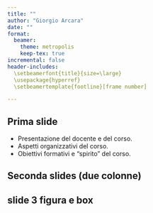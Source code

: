```yaml
---
title: ""
author: "Giorgio Arcara"
date: ""
format:
  beamer:
    theme: metropolis
    keep-tex: true
incremental: false
header-includes:
  \setbeamerfont{title}{size=\large}
  \usepackage{hyperref}
  \setbeamertemplate{footline}[frame number]

---
```


```{=latex}
% TITLE SLIDES
\title{Metodi Statistici per la Neuropsicologia Forense\\ \vspace{1em} \emph{Introduzione}}
\author{Giorgio Arcara,\\ Università di Padova \\ IRCCS San Camillo, Venezia}

\titlegraphic{

\vspace*{7cm}
\includegraphics[scale=0.15]{Figures/LogoSanCamilloIRCCS_Unipd_alpha.png}
\begin{center}
\vspace{-2.2em}
\includegraphics[scale=0.15]{Figures/CC_license_3_0.png}
\end{center}
}
\date{\today}
\maketitle
```


## Prima slide

-   Presentazione del docente e del corso.
-   Aspetti organizzativi del corso.
-   Obiettivi formativi e "spirito" del corso.

## Seconda slides (due colonne)

```{=latex}
\begin{columns}
\column{0.5\textwidth}
\small
\emph{Mondini, S., Cappelletti, M., \& Arcara, G. (2022). Methodology in Neuropsychological Assessment: An Interpretative Approach to Guide Clinical Practice. Taylor \& Francis.}\\

testo di approfondimento, \textbf{non necessario}.

\column{0.5\textwidth}

\begin{figure}
\includegraphics[scale=0.05]{Figures/triangle.png}
\end{figure}
\end{columns}
```

## slide 3 figura e box

```{=latex}

\begin{tikzpicture}
    % Include your image
    \node[anchor=south west, inner sep=0] (image) at (0,0)
        {\includegraphics[width=0.8\textwidth]{Figures/Test_Methodology_transp.png}};

    % Set coordinate system to match the image
    \begin{scope}[x={(image.south east)}, y={(image.north west)}]
        
        % Draw a red rectangle (thin border)
        %\draw[red, thick, rounded corners] (0.25,0.3) rectangle (0.45,0.5);
        % Optional label
        %\node[red, font=\bfseries, above] at (0.35,0.5) {Region 1};
        
        %\pause
        % a red rectangle (thicker border)
        \draw[red, ultra thick] (0.605,0.65) rectangle (0.905,0.85);
        
        % text (with fine control)
        \node[anchor=west, xshift=-8mm, yshift=20mm] at (image.east)
        {\parbox{4cm}{\parbox{3cm}{\scriptsize \textbf{Minacce alla validità}\\ (il test non misura quello che vorrebbe misurare)}}};


        
    \end{scope}
\end{tikzpicture}

```

